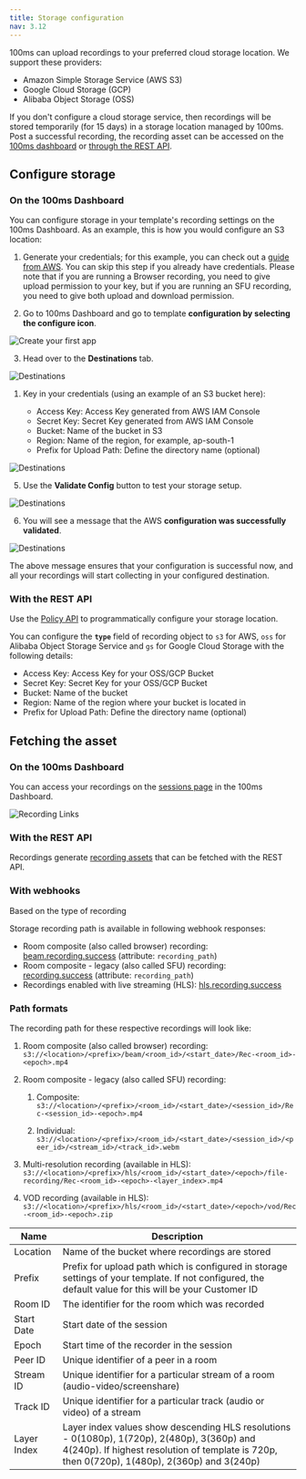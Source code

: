 ```yaml
---
title: Storage configuration
nav: 3.12
---
```


100ms can upload recordings to your preferred cloud storage location. We support these providers:

- Amazon Simple Storage Service (AWS S3)
- Google Cloud Storage (GCP)
- Alibaba Object Storage (OSS)

If you don't configure a cloud storage service, then recordings will be stored temporarily (for 15 days) in a storage location managed by 100ms. Post a successful recording, the recording asset can be accessed on the [100ms dashboard](https://dashboard.100ms.live/sessions) or [through the REST API](/server-side/v2/api-reference/recording-assets/get-asset).

## Configure storage

### On the 100ms Dashboard

You can configure storage in your template's recording settings on the 100ms Dashboard. As an example, this is how you would configure an S3 location:

1. Generate your credentials; for this example, you can check out a [guide from AWS](https://docs.aws.amazon.com/IAM/latest/UserGuide/id_credentials_access-keys.html). You can skip this step if you already have credentials. Please note that if you are running a Browser recording, you need to give upload permission to your key, but if you are running an SFU recording, you need to give both upload and download permission.

2. Go to 100ms Dashboard and go to template **configuration by selecting the configure icon**.

![Create your first app](/docs/v2/recording-storage-settings-step2.png)

3. Head over to the **Destinations** tab.

![Destinations](/docs/v2/recording-storage-settings-step3.png)

1. Key in your credentials (using an example of an S3 bucket here):

    - Access Key: Access Key generated from AWS IAM Console
    - Secret Key: Secret Key generated from AWS IAM Console
    - Bucket: Name of the bucket in S3
    - Region: Name of the region, for example, ap-south-1
    - Prefix for Upload Path: Define the directory name (optional)

![Destinations](/docs/v2/recording-storage-settings-step4.png)

5. Use the **Validate Config** button to test your storage setup.

![Destinations](/docs/v2/recording-storage-settings-step5.png)

6. You will see a message that the AWS **configuration was successfully validated**.

![Destinations](/docs/v2/recording-storage-settings-step6.png)

The above message ensures that your configuration is successful now, and all your recordings will start collecting in your configured destination.

### With the REST API

Use the [Policy API](https://www.100ms.live/docs/server-side/v2/api-reference/policy/create-template-via-api) to programmatically configure your storage location.

You can configure the **`type`** field of recording object to `s3` for AWS, `oss` for Alibaba Object Storage Service and `gs` for Google Cloud Storage with the following details:

- Access Key: Access Key for your OSS/GCP Bucket
- Secret Key: Secret Key for your OSS/GCP Bucket
- Bucket: Name of the bucket
- Region: Name of the region where your bucket is located in
- Prefix for Upload Path: Define the directory name (optional)

## Fetching the asset

### On the 100ms Dashboard

You can access your recordings on the [sessions page](https://dashboard.100ms.live/sessions) in the 100ms Dashboard.

![Recording Links](/docs/v2/recording-links-session.png)

### With the REST API

Recordings generate [recording assets](/server-side/v2/api-reference/recording-assets/overview) that can be fetched with the REST API.

### With webhooks

Based on the type of recording 

Storage recording path is available in following webhook responses:

- Room composite (also called browser) recording: [beam.recording.success](/server-side/v2/introduction/webhook#beamrecordingsuccess) (attribute: `recording_path`)
- Room composite - legacy (also called SFU) recording: [recording.success](/server-side/v2/introduction/webhook#sfu-recording-events) (attribute: `recording_path`)
- Recordings enabled with live streaming (HLS): [hls.recording.success](/server-side/v2/introduction/webhook#hlsrecordingsuccess)

### Path formats

The recording path for these respective recordings will look like:

1. Room composite (also called browser) recording: `s3://<location>/<prefix>/beam/<room_id>/<start_date>/Rec-<room_id>-<epoch>.mp4`

2. Room composite - legacy (also called SFU) recording:

    1. Composite: `s3://<location>/<prefix>/<room_id>/<start_date>/<session_id>/Rec-<session_id>-<epoch>.mp4`

    2. Individual: `s3://<location>/<prefix>/<room_id>/<start_date>/<session_id>/<peer_id>/<stream_id>/<track_id>.webm`

3. Multi-resolution recording (available in HLS): `s3://<location>/<prefix>/hls/<room_id>/<start_date>/<epoch>/file-recording/Rec-<room_id>-<epoch>-<layer_index>.mp4`

4. VOD recording (available in HLS): `s3://<location>/<prefix>/hls/<room_id>/<start_date>/<epoch>/vod/Rec-<room_id>-<epoch>.zip`

| Name    | Description                                                                                                                                                                                 |
| ----------- | ------------------------------------------------------------------------------------------------------------------------------------------------------------------------------------------- |
| Location    | Name of the bucket where recordings are stored                                                                                                                                              |
| Prefix      | Prefix for upload path which is configured in storage settings of your template. If not configured, the default value for this will be your Customer ID                                     |
| Room ID     | The identifier for the room which was recorded                                                                                                                                              |
| Start Date  | Start date of the session                                                                                                                                                                   |
| Epoch       | Start time of the recorder in the session                                                                                                                                                   |
| Peer ID     | Unique identifier of a peer in a room                                                                                                                                                       |
| Stream ID   | Unique identifier for a particular stream of a room (audio-video/screenshare)                                                                                                               |
| Track ID    | Unique identifier for a particular track (audio or video) of a stream                                                                                                                       |
| Layer Index | Layer index values show descending HLS resolutions - 0(1080p), 1(720p), 2(480p), 3(360p) and 4(240p). If highest resolution of template is 720p, then 0(720p), 1(480p), 2(360p) and 3(240p) |
